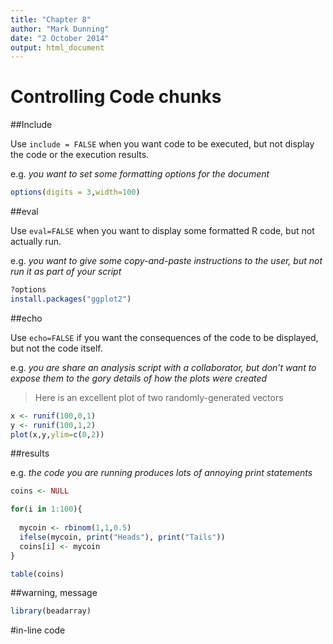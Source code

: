 ```yaml
---
title: "Chapter 8"
author: "Mark Dunning"
date: "2 October 2014"
output: html_document
---
```


# Controlling Code chunks

##Include

Use `include = FALSE` when you want code to be executed, but not display the code or the execution results. 

e.g. *you want to set some formatting options for the document*

```r
options(digits = 3,width=100)
```

##eval

Use `eval=FALSE` when you want to display some formatted R code, but not actually run.

e.g. *you want to give some copy-and-paste instructions to the user, but not run it as part of your script*


```r
?options
install.packages("ggplot2")
```

##echo

Use `echo=FALSE` if you want the consequences of the code to be displayed, but not the code itself.

e.g. *you are share an analysis script with a collaborator, but don't want to expose them to the gory details of how the plots were created*

>Here is an excellent plot of two randomly-generated vectors
```r
x <- runif(100,0,1)
y <- runif(100,1,2)
plot(x,y,ylim=c(0,2))
```

##results

e.g. *the code you are running produces lots of annoying print statements*

```r
coins <- NULL

for(i in 1:100){
  
  mycoin <- rbinom(1,1,0.5)
  ifelse(mycoin, print("Heads"), print("Tails"))
  coins[i] <- mycoin
}
```

```r
table(coins)
```



##warning, message

```r
library(beadarray)
```


#in-line code